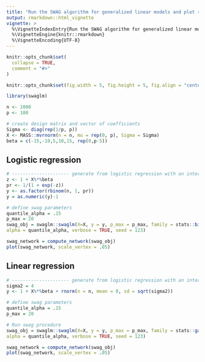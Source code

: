 ```yaml
---
title: "Run the SWAG algorithm for generalized linear models and plot results"
output: rmarkdown::html_vignette
vignette: >
  %\VignetteIndexEntry{Run the SWAG algorithm for generalized linear models and plot results}
  %\VignetteEngine{knitr::rmarkdown}
  %\VignetteEncoding{UTF-8}
---
```


```r
knitr::opts_chunk$set(
  collapse = TRUE,
  comment = "#>"
)

knitr::opts_chunk$set(fig.width = 5, fig.height = 5, fig.align = "center")
```

```r
library(swaglm)
```




```r
n <- 2000
p <- 100

# create design matrix and vector of coefficients
Sigma <- diag(rep(1/p, p))
X <- MASS::mvrnorm(n = n, mu = rep(0, p), Sigma = Sigma)
beta = c(-15,-10,5,10,15, rep(0,p-5))
```

## Logistic regression
```r
# --------------------- generate from logistic regression with an intercept of one
z <- 1 + X%*%beta
pr <- 1/(1 + exp(-z))
y <- as.factor(rbinom(n, 1, pr))
y = as.numeric(y)-1

# define swag parameters
quantile_alpha = .15
p_max = 20
swag_obj = swaglm::swaglm(X=X, y = y, p_max = p_max, family = stats::binomial(),
alpha = quantile_alpha, verbose = TRUE, seed = 123)
```


```r
swag_network = compute_network(swag_obj)
plot(swag_network, scale_vertex = .05)
```

## Linear regression

```r
# --------------------- generate from logistic regression with an intercept of one
sigma2 = 4
y <- 1 + X%*%beta + rnorm(n = n, mean = 0, sd = sqrt(sigma2))

# define swag parameters
quantile_alpha = .15
p_max = 20

# Run swag procedure
swag_obj = swaglm::swaglm(X=X, y = y, p_max = p_max, family = stats::gaussian(),
alpha = quantile_alpha, verbose = TRUE, seed = 123)
```


```r
swag_network = compute_network(swag_obj)
plot(swag_network, scale_vertex = .05)
```